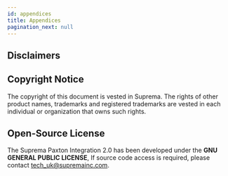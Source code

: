 ```yaml
---
id: appendices
title: Appendices
pagination_next: null
---
```


## Disclaimers


<DocumentA />

<div className='page-break' />

## Copyright Notice

The copyright of this document is vested in Suprema. The rights of other product names, trademarks and registered trademarks are vested in each individual or organization that owns such rights.

## Open-Source License

The Suprema Paxton Integration 2.0 has been developed under the **GNU GENERAL PUBLIC LICENSE**, If source code access is required, please contact tech_uk@supremainc.com.